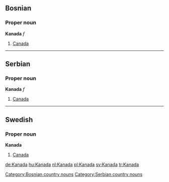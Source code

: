==Bosnian==
===Proper noun===
'''Kanada''' ''f''
[[Category:Bosnian country nouns]]
#[[Canada]]
----
==Serbian==
===Proper noun===
'''Kanada''' ''f''
#[[Canada]]
[[Category:Serbian country nouns]]
----
==Swedish==
===Proper noun===
'''Kanada'''
#[[Canada]]

[[de:Kanada]]
[[hu:Kanada]]
[[nl:Kanada]]
[[pl:Kanada]]
[[sv:Kanada]]
[[tr:Kanada]]